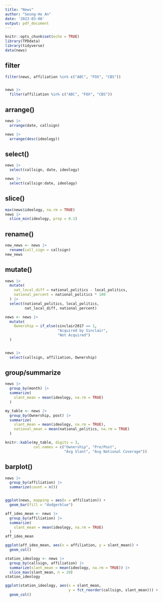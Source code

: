 ```yaml
---
title: "News"
author: "Seung-Ho An"
date: '2023-03-08'
output: pdf_document
---
```


```r
knitr::opts_chunk$set(echo = TRUE)
library(TPDdata)
library(tidyverse)
data(news)
```

## filter

```r
filter(news, affiliation %in% c("ABC", "FOX", "CBS"))


news |> 
  filter(affiliation %in% c("ABC", "FOX", "CBS"))
```


## arrange()

```r
news |> 
  arrange(date, callsign)
```

```r
news |> 
  arrange(desc(ideology))
```

## select()


```r
news |> 
  select(callsign, date, ideology)
```

```r
news |> 
  select(callsign:date, ideology)
```


## slice()


```r
max(news$ideology, na.rm = TRUE)
news |>
  slice_min(ideology, prop = 0.1)
```



## rename()

```r
new_news <- news |>
  rename(call_sign = callsign)
new_news
```



## mutate()


```r
news |>
  mutate(
    nat_local_diff = national_politics - local_politics,
    national_percent = national_politics * 100
  ) |>
  select(national_politics, local_politics, 
         nat_local_diff, national_percent)
```


```r
news <- news |>
  mutate(
    Ownership = if_else(sinclair2017 == 1, 
                        "Acquired by Sinclair",
                        "Not Acquired")
  )


news |>
  select(callsign, affiliation, Ownership)
```


## group/summarize

```r
news |>
  group_by(month) |> 
  summarize(
    slant_mean = mean(ideology, na.rm = TRUE)
  )
```

```r
my_table <- news |> 
  group_by(Ownership, post) |> 
  summarize(
    slant_mean = mean(ideology, na.rm = TRUE),
    national_mean = mean(national_politics, na.rm = TRUE)
  ) 

knitr::kable(my_table, digits = 3, 
             col.names = c("Ownership", "Pre/Post", 
                           "Avg Slant", "Avg National Coverage"))
```

## barplot()


```r
news |>
  group_by(affiliation) |> 
  summarize(count = n())


ggplot(news, mapping = aes(x = affiliation)) +
  geom_bar(fill = "dodgerblue")
```


```r
aff_ideo_mean <- news |> 
  group_by(affiliation) |> 
  summarize(
    slant_mean = mean(ideology, na.rm = TRUE)
  )
aff_ideo_mean

ggplot(aff_ideo_mean, aes(x = affiliation, y = slant_mean)) + 
  geom_col()
```

```r
station_ideology <- news |> 
  group_by(callsign, affiliation) |>
  summarize(slant_mean = mean(ideology, na.rm = TRUE)) |>
  slice_max(slant_mean, n = 20)
station_ideology

ggplot(station_ideology, aes(x = slant_mean, 
                             y = fct_reorder(callsign, slant_mean))) + 
  geom_col()
```

